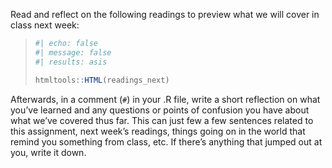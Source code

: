 Read and reflect on the following readings to preview what we will cover in class next week:

<blockquote class="blockquote">

```r
#| echo: false
#| message: false
#| results: asis

htmltools::HTML(readings_next)
```

</blockquote>

Afterwards, in a comment (`#`) in your .R file, write a short reflection on what you've learned and any questions or points of confusion you have about what we've covered thus far. This can just few a few sentences related to this assignment, next week's readings, things going on in the world that remind you something from class, etc. If there's anything that jumped out at you, write it down.
